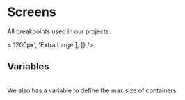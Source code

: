

<Meta title='Tokens/Screens' />

# Screens

All breakpoints used in our projects.

<Table
  headers={['Range', 'Screens']}
  rows={[
    ['0 - 575px ', 'Extra Small'],
    ['576px - 767px', 'Small'],
    ['768px - 991px', 'Medium'],
    ['992px - 1199px', 'Large'],
    ['>= 1200px', 'Extra Large'],
  ]}
/>

## Variables

<Table
  headers={['Size', 'Variable']}
  rows={[
    ['576px', 'var(--screen-xs)'],
    ['768px', 'var(--screen-sm)'],
    ['992px', 'var(--screen-md)'],
    ['1200px', 'var(--screen-lg)'],
    ['1440px', 'var(--screen-xlg)'],
    ['1920px', 'var(--screen-fhd)'],
    ['2048px', 'var(--screen-2k)'],
    ['3840px', 'var(--screen-4k)'],
  ]}
/>

We also has a variable to define the max size of containers.

<Table
  headers={['Size', 'Variable']}
  rows={[['1136px', 'var(--screen-max-container)']]}
/>
